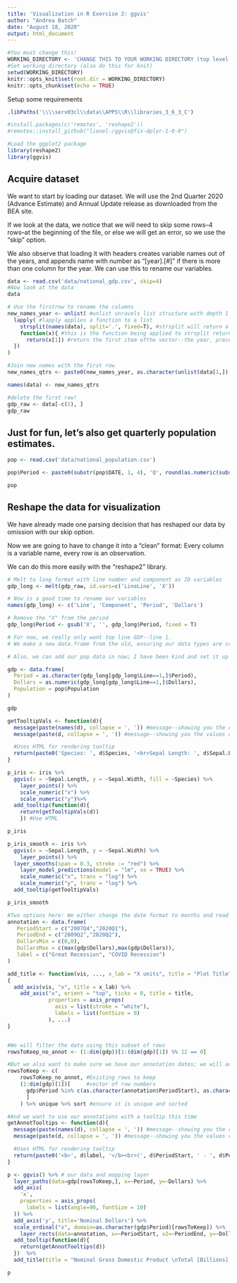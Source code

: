 ```yaml
---
title: 'Visualization in R Exercise 2: ggvis'
author: "Andrea Batch"
date: "August 18, 2020"
output: html_document
---
```


```r

#You must change this!
WORKING_DIRECTORY <- 'CHANGE THIS TO YOUR WORKING DIRECTORY (top level folder where you cloned git repo)'
#Set working directory (also do this for knit)
setwd(WORKING_DIRECTORY)
knitr::opts_knit$set(root.dir = WORKING_DIRECTORY)
knitr::opts_chunk$set(echo = TRUE)

```

Setup some requirements
```r
.libPaths('\\\\serv03cl\\data\\APPS\\R\\libraries_3_6_3_C')

#install.packages(c('remotes', 'reshape2'))
#remotes::install_github("lionel-/ggvis@fix-dplyr-1-0-0")

#Load the ggplot2 package
library(reshape2)
library(ggvis)
```


## Acquire dataset

We want to start by loading our dataset. We will use the 2nd Quarter 2020 (Advance Estimate) and Annual Update release as downloaded from the BEA site.

If we look at the data, we notice that we will need to skip some rows--4 rows--at the beginning of the file, or else we will get an error, so we use the "skip" option.

We also observe that loading it with headers creates variable names out of the years, and appends name with number as "[year].[#]" if there is more than one column for the year. We can use this to rename our variables.

```r
data <- read.csv('data/national_gdp.csv', skip=4)
#Now look at the data
data

# Use the firstrow to rename the columns
new_names_year <- unlist( #unlist unravels list structure with depth 1
  lapply( #lapply applies a function to a list
    strsplit(names(data), split='.', fixed=T), #strsplit will return a list of vectors split from input vector on "." 
    function(x){ #this is the function being applied to strsplit return list by lapply
      return(x[1]) #return the first item ofthe vector--the year, preceded by "X" (or "Line"/"X" for first 2 columns)
  })
)

#Join new names with the first row 
new_names_qtrs <- paste0(new_names_year, as.character(unlist(data[1,])))

names(data) <- new_names_qtrs

#delete the first row!
gdp_raw <- data[-c(1), ]
gdp_raw
```

## Just for fun, let's also get quarterly population estimates.
```r
pop <- read.csv('data/national_population.csv')

pop$Period <- paste0(substr(pop$DATE, 1, 4), 'Q', round(as.numeric(substr(pop$DATE, 6, 7))/3)+1)

pop

```

## Reshape the data for visualization

We have already made one parsing decision that has reshaped our data by omission with our skip option.

Now we are going to have to change it into a "clean" format: Every column is a variable name, every row is an observation.

We can do this more easily with the "reshape2" library.

```r
# Melt to long format with line number and component as ID variables
gdp_long <- melt(gdp_raw, id.vars=c('LineLine', 'X'))

# Now is a good time to rename our variables
names(gdp_long) <- c('Line', 'Component', 'Period', 'Dollars')

# Remove the "X" from the period
gdp_long$Period <- gsub('X', '', gdp_long$Period, fixed = T)

# For now, we really only want top line GDP--line 1.
# We make a new data.frame from the old, ensuring our data types are correct.

# Also, we can add our pop data in now; I have been kind and set it up so that the dates are the same, but usually you would want to use a join to make sure the dates match for each row.

gdp <- data.frame(
  Period = as.character(gdp_long[gdp_long$Line==1,]$Period), 
  Dollars = as.numeric(gdp_long[gdp_long$Line==1,]$Dollars),
  Population = pop$Population
)

gdp

```

```r

getTooltipVals <- function(d){
  message(paste(names(d), collapse = ', ')) #message--showing you the columns of d 
  message(paste(d, collapse = ', ')) #message--showing you the values of d 

  #Uses HTML for rendering tooltip
  return(paste0('Species: ', d$Species, '<br>Sepal Length: ', d$Sepal.Length, '<br>Sepal Width: ', d$Sepal.Width))
}

p_iris <- iris %>% 
  ggvis(x = ~Sepal.Length, y = ~Sepal.Width, fill = ~Species) %>%
	layer_points() %>% 
	scale_numeric("x") %>% 
	scale_numeric("y")%>% 
  add_tooltip(function(d){
    return(getTooltipVals(d))
    }) #Use HTML

p_iris
```

```r
p_iris_smooth <- iris %>% 
  ggvis(x = ~Sepal.Length, y = ~Sepal.Width) %>%
	layer_points() %>% 
  layer_smooths(span = 0.3, stroke := "red") %>%
	layer_model_predictions(model = "lm", se = TRUE) %>% 
	scale_numeric("x", trans = "log") %>% 
	scale_numeric("y", trans = "log") %>% 
  add_tooltip(getTooltipVals)

p_iris_smooth

```

```r

#Two options here: We either change the date format to months and read as.Date, or we use the dates as ordinal strings; the latter does not work as well with ggvis, but I will use it just to demonstrate why. 
annotation <- data.frame(
   PeriodStart = c("2007Q4","2020Q1"),
   PeriodEnd = c("2009Q2","2020Q2"),
   DollarsMin = c(0,0),
   DollarsMax = c(max(gdp$Dollars),max(gdp$Dollars)),
   label = c("Great Recession", "COVID Recession")
)

add_title <- function(vis, ..., x_lab = "X units", title = "Plot Title") 
{
  add_axis(vis, "x", title = x_lab) %>% 
    add_axis("x", orient = "top", ticks = 0, title = title,
             properties = axis_props(
               axis = list(stroke = "white"),
               labels = list(fontSize = 0)
             ), ...)
}


#We will filter the data using this subset of rows
rowsToKeep_no_annot <- (1:dim(gdp))[1:(dim(gdp)[1]) %% 12 == 0]

#But we also want to make sure we have our annotation dates; we will add the index for each, and then make sure we have a unique set of row numbers, and then sort.
rowsToKeep <- c(
    rowsToKeep_no_annot, #Existing rows to keep
    (1:dim(gdp)[1])[     #vector of row numbers
      gdp$Period %in% c(as.character(annotation$PeriodStart), as.character(annotation$PeriodEnd)) #check if period in our annotations table start and end dates
      ] 
    ) %>% unique %>% sort #ensure it is unique and sorted

#And we want to use our annotations with a tooltip this time
getAnnotTooltips <- function(d){
  message(paste(names(d), collapse = ', ')) #message--showing you the columns of d 
  message(paste(d, collapse = ', ')) #message--showing you the values of d 

  #Uses HTML for rendering tooltip
  return(paste0('<b>', d$label, '</b><br>(', d$PeriodStart, ' - ', d$PeriodEnd))
}

p <- ggvis() %>% # our data and mapping layer
  layer_paths(data=gdp[rowsToKeep,], x=~Period, y=~Dollars) %>%
  add_axis(
    'x', 
    properties = axis_props(
      labels = list(angle=90, fontSize = 10)
  )) %>%
  add_axis('y', title='Nominal Dollars') %>%
  scale_ordinal("x", domain=as.character(gdp$Period)[rowsToKeep]) %>%
    layer_rects(data=annotation, x=~PeriodStart, x2=~PeriodEnd, y=~DollarsMin, y2=~DollarsMax, fillOpacity:=0.5, fill:="orange", stroke:=NA, opacity:=~label) %>% #We include opacity as label just to keep our label var for tooltip
  add_tooltip(function(d){
    return(getAnnotTooltips(d))
  })  %>%
  add_title(title = "Nominal Gross Domestic Product \nTotal [Billions], Per Capita, and Projection")         #Add chart title, subtitle  

p

```
